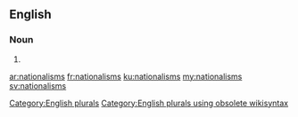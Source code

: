 ==English==

===Noun===
{{head|en}}

# {{plural of|nationalism}}

[[Category:English plurals]][[Category:English plurals using obsolete wikisyntax]]

[[ar:nationalisms]]
[[fr:nationalisms]]
[[ku:nationalisms]]
[[my:nationalisms]]
[[sv:nationalisms]]
